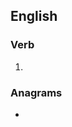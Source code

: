 ==English==

===Verb===
{{head|en|verb form}}

# {{present participle of|en|mediate|nocat=1}}

===Anagrams===
* {{anagrams|en|a=adegiimnt|antimidge}}